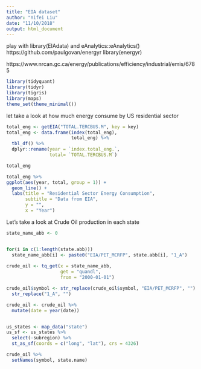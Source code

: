 ```yaml
---
title: "EIA dataset"
author: "Yifei Liu"
date: "11/10/2018"
output: html_document
---
```


play with library(EIAdata) and eAnalytics::eAnalytics() https://github.com/paulgovan/energyr
library(energyr)

https://www.nrcan.gc.ca/energy/publications/efficiency/industrial/emis/6785



```r
library(tidyquant)
library(tidyr)
library(tigris)
library(maps)
theme_set(theme_minimal())


```

let take a look at how much energy consume by US residential sector

```r

total_eng <- getEIA("TOTAL.TERCBUS.M", key = key)
total_eng <- data.frame(index(total_eng),
                        total_eng) %>%
  tbl_df() %>%
  dplyr::rename(year = `index.total_eng.`, 
                total= `TOTAL.TERCBUS.M`)

total_eng

total_eng %>%
ggplot(aes(year, total, group = 1)) +
  geom_line() +
  labs(title = "Residential Sector Energy Consumption",
       subtitle = "Data from EIA",
       y = "",
       x = "Year")

```


Let's take a look at Crude Oil production in each state

```r
state_name_abb <- 0


for(i in c(1:length(state.abb))) 
  state_name_abb[i] <- paste0("EIA/PET_MCRFP", state.abb[i], "1_A")
  
crude_oil <- tq_get(x = state_name_abb,
                    get = "quandl",
                    from = "2000-01-01")

crude_oil$symbol <- str_replace(crude_oil$symbol, "EIA/PET_MCRFP", "") %>%
  str_replace("1_A", "")

crude_oil <- crude_oil %>%
  mutate(date = year(date))


us_states <- map_data("state")
us_sf <- us_states %>%
  select(-subregion) %>%
  st_as_sf(coords = c("long", "lat"), crs = 4326)

crude_oil %>%
  setNames(symbol, state.name)




```













